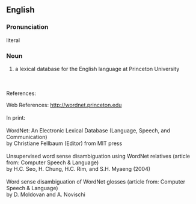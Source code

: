 {{rfv}}

==English==

===Pronunciation===
literal

===Noun===
{{en-proper noun|es|-}}

#a lexical database for the English language at Princeton University

<br>
<br>
References:

Web References:
http://wordnet.princeton.edu
<br>
<br>
In print:
<br>
<br>
WordNet: An Electronic Lexical Database (Language, Speech, and Communication)
<br> 
by Christiane Fellbaum (Editor) from MIT press
<br>
<br>
Unsupervised word sense disambiguation using WordNet relatives (article from: Computer Speech & Language)  
<br>
by H.C. Seo, H. Chung, H.C. Rim, and S.H. Myaeng (2004) 
<br>	
<br>
Word sense disambiguation of WordNet glosses (article from: Computer Speech & Language) 
<br>
by D. Moldovan and A. Novischi